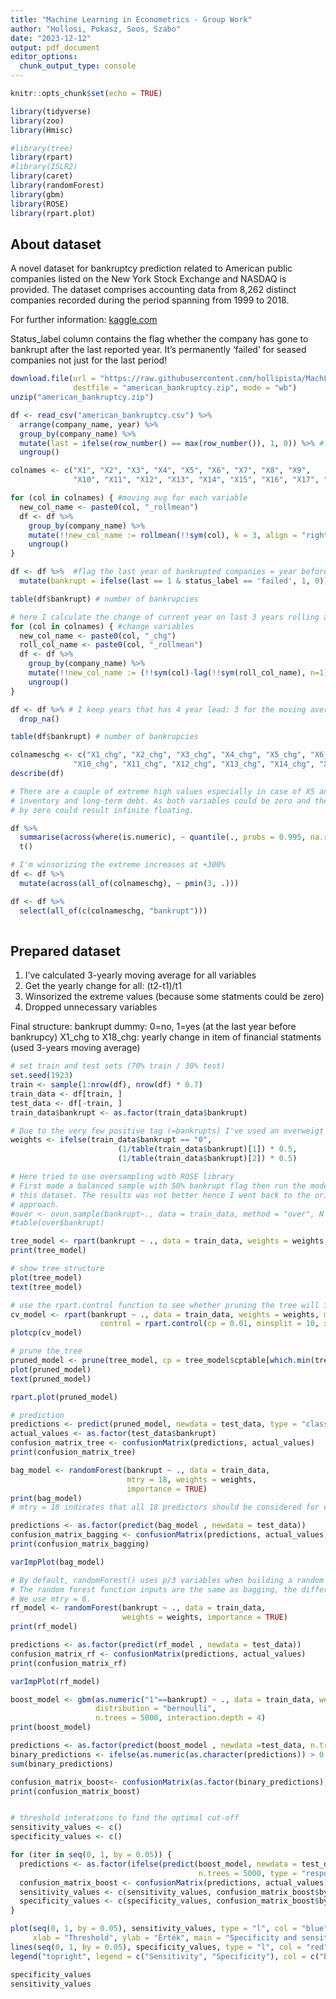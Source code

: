 ```yaml
---
title: "Machine Learning in Econometrics - Group Work"
author: "Hollosi, Pokasz, Soos, Szabo"
date: "2023-12-12"
output: pdf_document
editor_options: 
  chunk_output_type: console
---
```


```r
knitr::opts_chunk$set(echo = TRUE)

library(tidyverse)
library(zoo)
library(Hmisc)

#library(tree) 
library(rpart)
#library(ISLR2)
library(caret)
library(randomForest)
library(gbm)
library(ROSE)
library(rpart.plot)
```

## About dataset

A novel dataset for bankruptcy prediction related to American public companies listed on the New York Stock Exchange and NASDAQ is provided. The dataset comprises accounting data from 8,262 distinct companies recorded during the period spanning from 1999 to 2018.

For further information: [kaggle.com](https://www.kaggle.com/datasets/utkarshx27/american-companies-bankruptcy-prediction-dataset/)

Status_label column contains the flag whether the company has gone to bankrupt after the last reported year.
It's permanently 'failed' for seased companies not just for the last period!

```r

download.file(url = "https://raw.githubusercontent.com/hollipista/MachLearnInEcon/main/american_bankruptcy.zip", 
              destfile = "american_bankruptcy.zip", mode = "wb")
unzip("american_bankruptcy.zip")

df <- read_csv("american_bankruptcy.csv") %>% 
  arrange(company_name, year) %>% 
  group_by(company_name) %>%
  mutate(last = ifelse(row_number() == max(row_number()), 1, 0)) %>% #find last reported year for each company
  ungroup() 

colnames <- c("X1", "X2", "X3", "X4", "X5", "X6", "X7", "X8", "X9", 
              "X10", "X11", "X12", "X13", "X14", "X15", "X16", "X17", "X18") 

for (col in colnames) { #moving avg for each variable
  new_col_name <- paste0(col, "_rollmean")
  df <- df %>%
    group_by(company_name) %>%
    mutate(!!new_col_name := rollmean(!!sym(col), k = 3, align = "right", fill = NA)) %>%
    ungroup()
}

df <- df %>%  #flag the last year of bankrupted companies = year before bankrupcy
  mutate(bankrupt = ifelse(last == 1 & status_label == 'failed', 1, 0))

table(df$bankrupt) # number of bankrupcies

# here I calculate the change of current year on last 3 years rolling avg
for (col in colnames) { #change variables
  new_col_name <- paste0(col, "_chg")
  roll_col_name <- paste0(col, "_rollmean")
  df <- df %>%
    group_by(company_name) %>%
    mutate(!!new_col_name := (!!sym(col)-lag(!!sym(roll_col_name), n=1))/abs(lag(!!sym(roll_col_name), n=1))) %>%
    ungroup()
}

df <- df %>% # I keep years that has 4 year lead: 3 for the moving average + 1 for the change
  drop_na()

table(df$bankrupt) # number of bankrupcies

colnameschg <- c("X1_chg", "X2_chg", "X3_chg", "X4_chg", "X5_chg", "X6_chg", "X7_chg", "X8_chg", "X9_chg", 
              "X10_chg", "X11_chg", "X12_chg", "X13_chg", "X14_chg", "X15_chg", "X16_chg", "X17_chg", "X18_chg") 
describe(df)

# There are a couple of extreme high values especially in case of X5 and X11:
# inventory and long-term debt. As both variables could be zero and the division
# by zero could result infinite floating. 

df %>% 
  summarise(across(where(is.numeric), ~ quantile(., probs = 0.995, na.rm = TRUE))) %>% 
  t()

# I'm winsorizing the extreme increases at +300%
df <- df %>%
  mutate(across(all_of(colnameschg), ~ pmin(3, .)))

df <- df %>% 
  select(all_of(c(colnameschg, "bankrupt")))
  
```

## Prepared dataset

1. I've calculated 3-yearly moving average for all variables
2. Get the yearly change for all: (t2-t1)/t1
3. Winsorized the extreme values (because some statments could be zero)
4. Dropped unnecessary variables

Final structure: 
bankrupt dummy: 0=no, 1=yes (at the last year before bankrupcy)
X1_chg to X18_chg: yearly change in item of financial statments (used 3-years moving average)

```r
# set train and test sets (70% train / 30% test)
set.seed(1923)
train <- sample(1:nrow(df), nrow(df) * 0.7)
train_data <- df[train, ]
test_data <- df[-train, ]
train_data$bankrupt <- as.factor(train_data$bankrupt)

# Due to the very few positive tag (=bankrupts) I've used an overweigt for the bankrupt=1 cases
weights <- ifelse(train_data$bankrupt == "0",
                        (1/table(train_data$bankrupt)[1]) * 0.5,
                        (1/table(train_data$bankrupt)[2]) * 0.5)

# Here tried to use oversampling with ROSE library
# First made a balanced sample with 50% bankrupt flag then run the models on
# this dataset. The results was not better hence I went back to the original
# approach.
#over <- ovun.sample(bankrupt~., data = train_data, method = "over", N = sum(train_data$bankrupt == 0)*2)$data
#table(over$bankrupt)

tree_model <- rpart(bankrupt ~ ., data = train_data, weights = weights, method = "class")
print(tree_model)

# show tree structure
plot(tree_model)
text(tree_model)

# use the rpart.control function to see whether pruning the tree will improve performance.
cv_model <- rpart(bankrupt ~ ., data = train_data, weights = weights, method = "class",
                    control = rpart.control(cp = 0.01, minsplit = 10, xval = 10))
plotcp(cv_model)

# prune the tree
pruned_model <- prune(tree_model, cp = tree_model$cptable[which.min(tree_model$cptable[, "xerror"]), "CP"])
plot(pruned_model)
text(pruned_model)

rpart.plot(pruned_model)

# prediction
predictions <- predict(pruned_model, newdata = test_data, type = "class")
actual_values <- as.factor(test_data$bankrupt)
confusion_matrix_tree <- confusionMatrix(predictions, actual_values)
print(confusion_matrix_tree)

```

```r
bag_model <- randomForest(bankrupt ~ ., data = train_data, 
                          mtry = 18, weights = weights,
                          importance = TRUE)
print(bag_model)
# mtry = 18 indicates that all 18 predictors should be considered for each split of the tree

predictions <- as.factor(predict(bag_model , newdata = test_data))
confusion_matrix_bagging <- confusionMatrix(predictions, actual_values)
print(confusion_matrix_bagging)

varImpPlot(bag_model)
```

```r
# By default, randomForest() uses p/3 variables when building a random forest of regression trees
# The random forest function inputs are the same as bagging, the difference is the called output
# We use mtry = 6.
rf_model <- randomForest(bankrupt ~ ., data = train_data, 
                         weights = weights, importance = TRUE)
print(rf_model)

predictions <- as.factor(predict(rf_model , newdata = test_data))
confusion_matrix_rf <- confusionMatrix(predictions, actual_values)
print(confusion_matrix_rf)

varImpPlot(rf_model)
```

```r
boost_model <- gbm(as.numeric("1"==bankrupt) ~ ., data = train_data, weights = weights,
                   distribution = "bernoulli", 
                   n.trees = 5000, interaction.depth = 4)
print(boost_model)

predictions <- as.factor(predict(boost_model , newdata =test_data, n.trees = 5000, type = "response"))
binary_predictions <- ifelse(as.numeric(as.character(predictions)) > 0.05, 1, 0)
sum(binary_predictions)

confusion_matrix_boost<- confusionMatrix(as.factor(binary_predictions), actual_values)
print(confusion_matrix_boost)


# threshold interations to find the optimal cut-off
sensitivity_values <- c()
specificity_values <- c()

for (iter in seq(0, 1, by = 0.05)) {
  predictions <- as.factor(ifelse(predict(boost_model, newdata = test_data, 
                                          n.trees = 5000, type = "response") > iter, 1, 0))
  confusion_matrix_boost <- confusionMatrix(predictions, actual_values)
  sensitivity_values <- c(sensitivity_values, confusion_matrix_boost$byClass["Sensitivity"])
  specificity_values <- c(specificity_values, confusion_matrix_boost$byClass["Specificity"])
}

plot(seq(0, 1, by = 0.05), sensitivity_values, type = "l", col = "blue", ylim = c(0, 1),
     xlab = "Threshold", ylab = "Érték", main = "Specificity and sensitivity as function of threshold")
lines(seq(0, 1, by = 0.05), specificity_values, type = "l", col = "red")
legend("topright", legend = c("Sensitivity", "Specificity"), col = c("blue", "red"), lty = 1)

specificity_values
sensitivity_values


```
